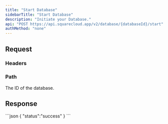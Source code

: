 ```yaml
---
title: "Start Database"
sidebarTitle: "Start Database"
description: "Initiate your Database."
api: "POST https://api.squarecloud.app/v2/database/{databaseId}/start"
authMethod: "none"
---
```



## Request

### Headers

<Authorization />

### Path

<ParamField path="databaseId" type="string" placeholder="Database ID" required>
  The ID of the database.
</ParamField>

## Response

<Status />

<ResponseExample>
```json
{
  "status":"success"
}
```
</ResponseExample>